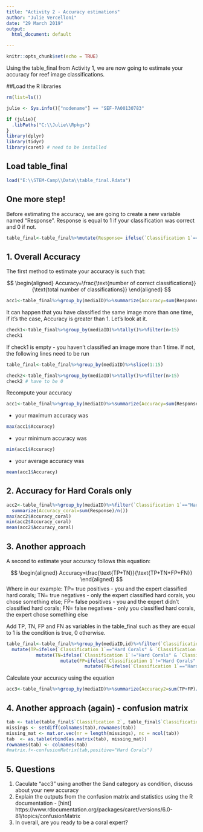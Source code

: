 ```yaml
---
title: "Activity 2 - Accuracy estimations"
author: "Julie Vercelloni"
date: "29 March 2019"
output:
  html_document: default

---
```


<style>
table, td, th {
 border: none;
 padding-left: 1em;
 padding-right: 1em;
 min-width: 50%;
 margin-left: auto;
 margin-right: auto;
 margin-top: 1em;
 margin-bottom: 1em;
}
</style>

```r
knitr::opts_chunk$set(echo = TRUE)
```

Using the table_final from Activity 1, we are now going to estimate your accuracy for reef image classifications. 

##Load the R libraries

```r
rm(list=ls())

julie <- Sys.info()["nodename"] == "SEF-PA00130783"

if (julie){
  .libPaths("C:\\Julie\\Rpkgs")
}
library(dplyr)
library(tidyr)
library(caret) # need to be installed 
```
## Load table_final 
```r
load("E:\\STEM-Camp\\Data\\table_final.Rdata")
```

## One more step! 

Before estimating the accuracy, we are going to create a new variable named "Response". Response is equal to 1 if your classification was correct and 0 if not. 

```r
table_final<-table_final%>%mutate(Response= ifelse(`Classification 1`==`Classification 2`,1,0))
```

## 1. Overall Accuracy

The first method to estimate your accuracy is such that: 

$$
\begin{aligned}
Accuracy=\frac{\text{number of correct classifications}}{\text{total number of classifications}}
\end{aligned}
$$

```r
acc1<-table_final%>%group_by(mediaID)%>%summarize(Accuracy=sum(Response)/15)
```

It can happen that you have classified the same image more than one time, if it's the case, Accuracy is greater than 1. Let's look at it. 

```r
check1<-table_final%>%group_by(mediaID)%>%tally()%>%filter(n>15)
check1
```
If check1 is empty - you haven't classified an image more than 1 time. If not, the following lines need to be run

```r
table_final<-table_final%>%group_by(mediaID)%>%slice(1:15)
```

```r
check2<-table_final%>%group_by(mediaID)%>%tally()%>%filter(n>15)
check2 # have to be 0
```

Recompute your accuracy 
```r
acc1<-table_final%>%group_by(mediaID)%>%summarize(Accuracy=sum(Response)/15)
```

- your maximum accuracy was 
```r
max(acc1$Accuracy)
```
- your minimum accuracy was 
```r
min(acc1$Accuracy)
```

- your average accuracy was 
```r
mean(acc1$Accuracy)
```

## 2. Accuracy for Hard Corals only 

```r
acc2<-table_final%>%group_by(mediaID)%>%filter(`Classification 1`=="Hard Corals")%>%
  summarize(Accuracy_coral=sum(Response)/n())
max(acc2$Accuracy_coral)
min(acc2$Accuracy_coral)
mean(acc2$Accuracy_coral)
```

## 3. Another approach 

A second to estimate your accuracy follows this equation:

$$
\begin{aligned}
Accuracy=\frac{\text{TP+TN}}{\text{TP+TN+FP+FN}}
\end{aligned}
$$
Where in our example: 
TP= true positives - you and the expert classified hard corals; TN= true negatives - only the expert classified hard corals, you chose something else; FP= false positives - you and the expert didn't classified hard corals; FN= false negatives - only you classified hard corals, the expert chose something else

Add TP, TN, FP and FN as variables in the table_final such as they are equal to 1 is the condition is true, 0 otherwise. 
```r
table_final<-table_final%>%group_by(mediaID,id)%>%filter(`Classification 1`=="Hard Corals")%>%
  mutate(TP=ifelse(`Classification 1`=="Hard Corals" & `Classification 2`=="Hard Corals",1,0))%>%
           mutate(TN=ifelse(`Classification 1`!="Hard Corals" & `Classification 2`!="Hard Corals",1,0))%>%
                    mutate(FP=ifelse(`Classification 1`!="Hard Corals" & `Classification 2`=="Hard Corals",1,0))%>%  
                             mutate(FN=ifelse(`Classification 1`=="Hard Corals" & `Classification 2`!="Hard Corals",1,0))
```

Calculate your accuracy using the equation 
```r
acc3<-table_final%>%group_by(mediaID)%>%summarize(Accuracy2=sum(TP+FP)/sum(TP+TN+FP+FN))
```
## 4. Another approach (again) - confusion matrix 

```r
tab <- table(table_final$`Classification 2`, table_final$`Classification 1`)
missings <- setdiff(colnames(tab),rownames(tab))
missing_mat <- mat.or.vec(nr = length(missings), nc = ncol(tab))
tab  <- as.table(rbind(as.matrix(tab), missing_mat))
rownames(tab) <- colnames(tab)
#matrix.f<-confusionMatrix(tab,positive="Hard Corals")
```

## 5. Questions
1. Caculate "acc3" using another the Sand category as condition, discuss about your new accuracy 
2. Explain the outputs from the confusion matrix and statistics using the R documentation - [hint] https://www.rdocumentation.org/packages/caret/versions/6.0-81/topics/confusionMatrix
3. In overall, are you ready to be a coral expert?  
